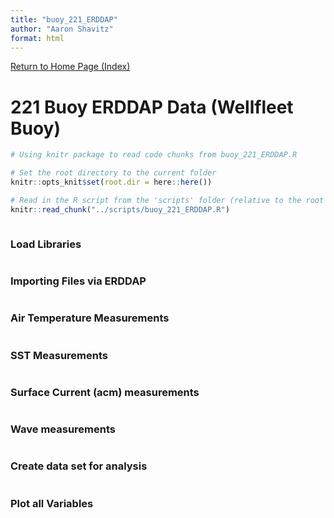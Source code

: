 ```yaml
---
title: "buoy_221_ERDDAP"
author: "Aaron Shavitz"
format: html
---
```

[Return to Home Page (Index)](https://ashavitz.github.io/wellfleet_project/)

# 221 Buoy ERDDAP Data (Wellfleet Buoy)

```r
# Using knitr package to read code chunks from buoy_221_ERDDAP.R

# Set the root directory to the current folder
knitr::opts_knit$set(root.dir = here::here())

# Read in the R script from the 'scripts' folder (relative to the root project directory)
knitr::read_chunk("../scripts/buoy_221_ERDDAP.R")
```

```r
```

### Load Libraries
```r
```

### Importing Files via ERDDAP
```r
```

### Air Temperature Measurements
```r
```

### SST Measurements
```r
```

### Surface Current (acm) measurements
```r
```

### Wave measurements
```r
```

### Create data set for analysis
```r
```

### Plot all Variables
```r
```
